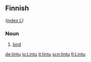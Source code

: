 ==Finnish==
([[Wiktionary:Finnish_index_l|index L]])

===Noun===

# [[bird]]

[[de:lintu]]
[[io:Lintu]]
[[it:lintu]]
[[scn:lintu]]
[[fi:Lintu]]